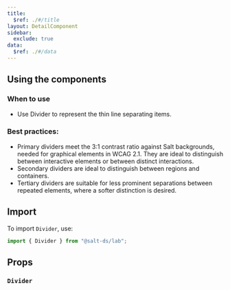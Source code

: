 ```yaml
---
title:
  $ref: ./#/title
layout: DetailComponent
sidebar:
  exclude: true
data:
  $ref: ./#/data
---
```


## Using the components

### When to use

- Use Divider to represent the thin line separating items.

### Best practices: 

- Primary dividers meet the 3:1 contrast ratio against Salt backgrounds, needed for graphical elements in WCAG 2.1. They are ideal to distinguish between interactive elements or between distinct interactions.
- Secondary dividers are ideal to distinguish between regions and containers.
- Tertiary dividers are suitable for less prominent separations between repeated elements, where a softer distinction is desired.

## Import

To import `Divider`, use:

```js
import { Divider } from "@salt-ds/lab";
```

## Props

### `Divider`

<PropsTable packageName="lab" componentName="Divider" />
